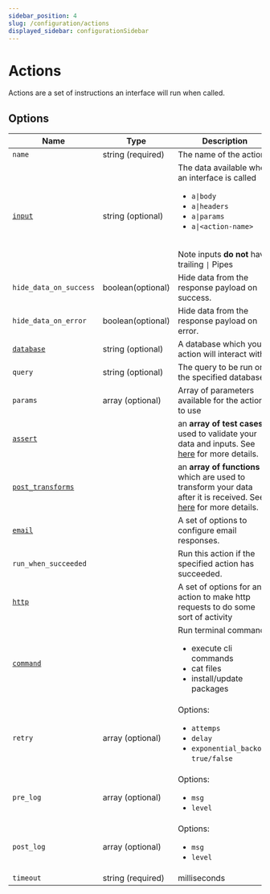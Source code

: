 ```yaml
---
sidebar_position: 4
slug: /configuration/actions
displayed_sidebar: configurationSidebar
---
```


# Actions

Actions are a set of instructions an interface will run when called. <br/>

## Options

| Name                                                          | Type              | Description                                                                                                                                                                                           |
| ------------------------------------------------------------- | ----------------- | ----------------------------------------------------------------------------------------------------------------------------------------------------------------------------------------------------- |
| `name`                                                        | string (required) | The name of the action                                                                                                                                                                                |
| [`input`](/docs/configuration/inputs)                         | string (optional) | The data available when an interface is called <ul><li>`a\|body`</li><li>`a\|headers`</li><li>`a\|params`</li><li>`a\|<action-name>`</li></ul> <br /> Note inputs **do not** have trailing `\|` Pipes |
| `hide_data_on_success`                                        | boolean(optional) | Hide data from the response payload on success.                                                                                                                                                       |
| `hide_data_on_error`                                          | boolean(optional) | Hide data from the response payload on error.                                                                                                                                                         |
| [`database`](/docs/configuration/inputs/databases)            | string (optional) | A database which your action will interact with.                                                                                                                                                      |
| `query`                                                       | string (optional) | The query to be run on the specified database.                                                                                                                                                        |
| `params`                                                      | array (optional)  | Array of parameters available for the actions to use                                                                                                                                                  |
| [`assert`](/docs/configuration/asserts)                       |                   | an **array of test cases** used to validate your data and inputs. See [here](/docs/configuration/asserts) for more details.                                                                           |
| [`post_transforms`](/docs/configuration/transforms/functions) |                   | an **array of functions** which are used to transform your data after it is received. See [here](/docs/configuration/transforms/functions) for more details.                                          |
| [`email`](/docs/configuration/inputs/email)                   |                   | A set of options to configure email responses.                                                                                                                                                        |
| `run_when_succeeded`                                          |                   | Run this action if the specified action has succeeded.                                                                                                                                                |
| [`http`](/docs/configuration/inputs/http)                     |                   | A set of options for an action to make http requests to do some sort of activity                                                                                                                      |
| [`command`](/docs/configuration/inputs/command)               |                   | Run terminal commands: <ul><li>execute cli commands</li><li>cat files</li><li>install/update packages</li></ul>                                                                                       |
| `retry`                                                       | array (optional)  | Options: <ul><li>`attemps`</li><li>`delay`</li><li>`exponential_backoff`: `true/false`</li></ul>                                                                                                      |
| `pre_log`                                                     | array (optional)  | Options: <ul><li>`msg`</li><li>`level`</li></ul>                                                                                                                                                      |
| `post_log`                                                    | array (optional)  | Options: <ul><li>`msg`</li><li>`level`</li></ul>                                                                                                                                                      |
| `timeout`                                                     | string (required) | milliseconds                                                                                                                                                                                          |
